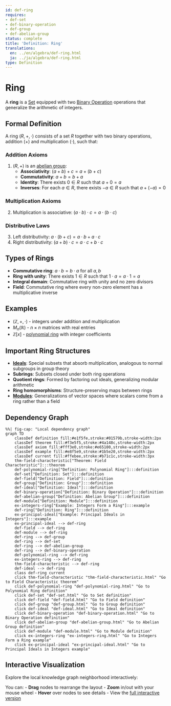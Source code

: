 ```yaml
---
id: def-ring
requires:
- def-set
- def-binary-operation
- def-group
- def-abelian-group
status: complete
title: 'Definition: Ring'
translations:
  en: ../en/algebra/def-ring.html
  ja: ../ja/algebra/def-ring.html
type: Definition
---
```


# Ring {#def-ring}

A **ring** is a [Set](../logic-set-theory/def-set.qmd) equipped with two [Binary Operation](def-binary-operation.qmd) operations that generalize the arithmetic of integers.

## Formal Definition

A ring $(R, +, \cdot)$ consists of a set $R$ together with two binary operations, addition $(+)$ and multiplication $(\cdot)$, such that:

### Addition Axioms
1. $(R, +)$ is an [abelian group](def-abelian-group.qmd):
   - **Associativity**: $(a + b) + c = a + (b + c)$
   - **Commutativity**: $a + b = b + a$
   - **Identity**: There exists $0 \in R$ such that $a + 0 = a$
   - **Inverses**: For each $a \in R$, there exists $-a \in R$ such that $a + (-a) = 0$

### Multiplication Axioms
2. Multiplication is associative: $(a \cdot b) \cdot c = a \cdot (b \cdot c)$

### Distributive Laws
3. Left distributivity: $a \cdot (b + c) = a \cdot b + a \cdot c$
4. Right distributivity: $(a + b) \cdot c = a \cdot c + b \cdot c$

## Types of Rings

- **Commutative ring**: $a \cdot b = b \cdot a$ for all $a, b$
- **Ring with unity**: There exists $1 \in R$ such that $1 \cdot a = a \cdot 1 = a$
- **Integral domain**: Commutative ring with unity and no zero divisors
- **Field**: Commutative ring where every non-zero element has a multiplicative inverse

## Examples

- $(\mathbb{Z}, +, \cdot)$ - integers under addition and multiplication
- $M_n(\mathbb{R})$ - $n \times n$ matrices with real entries
- $\mathbb{Z}[x]$ - [polynomial ring](def-polynomial-ring.qmd) with integer coefficients

## Important Ring Structures

- **[Ideals](def-ideal.qmd)**: Special subsets that absorb multiplication, analogous to normal subgroups in group theory
- **Subrings**: Subsets closed under both ring operations
- **Quotient rings**: Formed by factoring out ideals, generalizing modular arithmetic
- **Ring homomorphisms**: Structure-preserving maps between rings
- **[Modules](def-module.qmd)**: Generalizations of vector spaces where scalars come from a ring rather than a field

## Dependency Graph

```mermaid
%%| fig-cap: "Local dependency graph"
graph TD
    classDef definition fill:#e1f5fe,stroke:#01579b,stroke-width:2px
    classDef theorem fill:#f3e5f5,stroke:#4a148c,stroke-width:2px
    classDef axiom fill:#fff3e0,stroke:#e65100,stroke-width:2px
    classDef example fill:#e8f5e9,stroke:#1b5e20,stroke-width:2px
    classDef current fill:#ffebee,stroke:#b71c1c,stroke-width:3px
    thm-field-characteristic["Theorem: Field Characteristic"]:::theorem
    def-polynomial-ring["Definition: Polynomial Ring"]:::definition
    def-set["Definition: Set"]:::definition
    def-field["Definition: Field"]:::definition
    def-group["Definition: Group"]:::definition
    def-ideal["Definition: Ideal"]:::definition
    def-binary-operation["Definition: Binary Operation"]:::definition
    def-abelian-group["Definition: Abelian Group"]:::definition
    def-module["Definition: Module"]:::definition
    ex-integers-ring["Example: Integers Form a Ring"]:::example
    def-ring["Definition: Ring"]:::definition
    ex-principal-ideal["Example: Principal Ideals in Integers"]:::example
    ex-principal-ideal --> def-ring
    def-field --> def-ring
    def-module --> def-ring
    def-ring --> def-group
    def-ring --> def-set
    def-ring --> def-abelian-group
    def-ring --> def-binary-operation
    def-polynomial-ring --> def-ring
    ex-integers-ring --> def-ring
    thm-field-characteristic --> def-ring
    def-ideal --> def-ring
    class def-ring current
    click thm-field-characteristic "thm-field-characteristic.html" "Go to Field Characteristic theorem"
    click def-polynomial-ring "def-polynomial-ring.html" "Go to Polynomial Ring definition"
    click def-set "def-set.html" "Go to Set definition"
    click def-field "def-field.html" "Go to Field definition"
    click def-group "def-group.html" "Go to Group definition"
    click def-ideal "def-ideal.html" "Go to Ideal definition"
    click def-binary-operation "def-binary-operation.html" "Go to Binary Operation definition"
    click def-abelian-group "def-abelian-group.html" "Go to Abelian Group definition"
    click def-module "def-module.html" "Go to Module definition"
    click ex-integers-ring "ex-integers-ring.html" "Go to Integers Form a Ring example"
    click ex-principal-ideal "ex-principal-ideal.html" "Go to Principal Ideals in Integers example"
```

## Interactive Visualization

Explore the local knowledge graph neighborhood interactively:

::: {.graph-viz data-id="def-ring" data-width="700" data-height="500"}
:::

You can:
- **Drag** nodes to rearrange the layout
- **Zoom** in/out with your mouse wheel
- **Hover** over nodes to see details
- View the [full interactive version](../../output/interactive/def-ring.html){target="_blank"}

